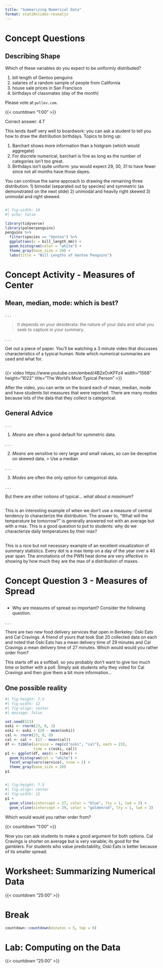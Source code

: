 ```yaml
---
title: "Summarizing Numerical Data"
format: stat20slides-revealjs
---
```


# Concept Questions

## Describing Shape

:::{.poll}
Which of these variables do you expect to be uniformly distributed?

1. bill length of Gentoo penguins
2. salaries of a random sample of people from California
3. house sale prices in San Francisco
4. birthdays of classmates (day of the month)

Please vote at `pollev.com`.
:::

{{< countdown "1:00" >}}

:::{.notes}
Correct answer: 4.T

This lends itself very well to boardwork: you can ask a student to tell you how to draw the distribution birthdays. Topics to bring up:

1. Barchart shows more information than a histgram (which would aggregate)
2. For discrete numerical, barchart is fine as long as the number of categories isn't too great.
3. Birthdays isn't quite uniform: you would expect 29, 30, 31 to have fewer since not all months have those dayes.

You can continue the same approach to drawing the remaining three distribution: 1) bimodal (separated out by species) and symmetric (as demonstrated on the next slide) 2) unimodal and heavily right skewed 3) unimodal and right skewed.
:::


## {data-menu-title="Bill Length Distribution"}

```r
#| fig-width: 10
#| echo: false

library(tidyverse)
library(palmerpenguins)
penguins %>%
  filter(species == "Gentoo") %>%
  ggplot(aes(x = bill_length_mm)) +
  geom_histogram(color = "white") +
  theme_gray(base_size = 20) +
  labs(title = "Bill Lengths of Gentoo Penguins")
```


# Concept Activity - Measures of Center

## Mean, median, mode: which is best?

. . .

> It depends on your desiderata: the nature of your data and what you seek to capture in your summary.

. . .

:::{.poll}
Get out a piece of paper. You'll be watching a 3 minute video that discusses characteristics of a typical human. Note which numerical summaries are used and what for.
:::


##

{{< video https://www.youtube.com/embed/4B2xOvKFFz4 width="1568" height="1022" title="The World's Most Typical Person" >}}

:::{.notes}
After the video, you can write on the board each of mean, median, mode and have students list measures that were reported. There are many modes because lots of the data that they collect is categorical.
:::

## General Advice

. . .

1. *Means* are often a good default for symmetric data.

. . .

2. *Means* are sensitive to very large and small values, so can be deceptive on skewed data.
> Use a median

. . . 

3. *Modes* are often the only option for categorical data.

. . .

But there are other notions of typical... *what about a maximum*?

## {data-menu-title="Max temp" background-image="images/max-temp.png" background-size="contain"}

:::{.notes}
This is an interesting example of when we don't use a measure of central tendency to characterize the distribution. The answer to, "What will the temperature be tomorrow?" is generally answered not with an average but with a max. This is a good question to put to students: why do we characterize daily temperatures by their max?
:::

## {data-menu-title="Heat Dome 1" background-image="images/heat-dome-1.png" background-size="contain"}

## {data-menu-title="Heat Dome 2" background-image="images/heat-dome-2.png" background-size="contain"}

:::{.notes}
This is a nice but not necessary example of an excellent visualization of summary statistics. Every dot is a max temp on a day of the year over a 40 year span. The annotations of the PWN heat dome are very effective in showing by how much they are the max of a distribution of maxes.
:::

# Concept Question 3 - Measures of Spread

##

-   Why are measures of spread so important? Consider the following question.

. . . 

:::{.poll}
There are two new food delivery services that open in Berkeley: Oski Eats and Cal Cravings. A friend of yours that took Stat 20 collected data on each and noted that Oski Eats has a mean delivery time of 29 minutes and Cal Cravings a mean delivery time of 27 minutes. Which would would you rather order from?
:::

:::{.notes}
This starts off as a softball, so you probably don't want to give too much time or bother with a poll. Simply ask students why they voted for Cal Cravings and then give them a bit more information...
:::

## One possible reality

```r
#| fig-height: 7.5
#| fig-width: 12
#| fig-align: center
#| message: false

set.seed(513)
oski <- rnorm(23, 0, 2)
oski <- oski + (29 - mean(oski))
cal <- rnorm(23, 0, 8)
cal <- cal +  (27 - mean(cal))
df <- tibble(service = rep(c("oski", "cal"), each = 23),
             time = c(oski, cal))
p1 <- ggplot(df, aes(x = time)) +
  geom_histogram(col = "white") + 
  facet_wrap(vars(service), nrow = 2) +
  theme_gray(base_size = 20)
p1
```

##

```r
#| fig-height: 7.5
#| fig-align: center
#| fig-width: 12
p1 + 
  geom_vline(xintercept = 27, color = "blue", lty = 1, lwd = 2) +
  geom_vline(xintercept = 29, color = "goldenrod", lty = 1, lwd = 2)
```

:::{.poll}
Which would would you rather order from?
:::

{{< countdown "1:00" >}}

:::{.notes}
Now you can ask students to make a good argument for both options. Cal Cravings is shorter on average but is very variable; its good for the gamblers. For students who value predictability, Oski Eats is better because of its smaller spread.
:::

# Worksheet: Summarizing Numerical Data

{{< countdown "25:00" >}}

# Break

```r
countdown::countdown(minutes = 5, top = 0)
```

# Lab: Computing on the Data

{{< countdown "25:00" >}}


